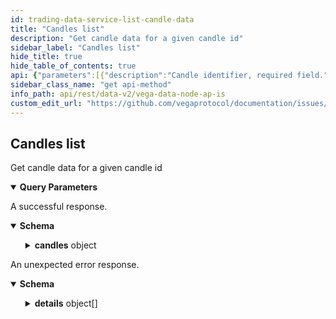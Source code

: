 ```yaml
---
id: trading-data-service-list-candle-data
title: "Candles list"
description: "Get candle data for a given candle id"
sidebar_label: "Candles list"
hide_title: true
hide_table_of_contents: true
api: {"parameters":[{"description":"Candle identifier, required field.","in":"query","name":"candleId","required":false,"schema":{"type":"string"}},{"description":"Timestamp to retrieve candles since, in nanoseconds since the epoch,\nrequired field - See [`VegaTimeResponse`](#api.VegaTimeResponse).`timestamp`.","in":"query","name":"fromTimestamp","required":false,"schema":{"format":"int64","type":"string"}},{"description":"Timestamp to retrieve candles since, in nanoseconds since the epoch,\nrequired field - See [`VegaTimeResponse`](#api.VegaTimeResponse).`timestamp`.","in":"query","name":"toTimestamp","required":false,"schema":{"format":"int64","type":"string"}},{"description":"Time interval for the candles, required field specified as a valid postgres interval.\n\n - INTERVAL_UNSPECIFIED: Default value, always invalid\n - INTERVAL_I1M: 1 minute.\n - INTERVAL_I5M: 5 minutes.\n - INTERVAL_I15M: 15 minutes.\n - INTERVAL_I1H: 1 hour.\n - INTERVAL_I6H: 6 hours.\n - INTERVAL_I1D: 1 day.","in":"query","name":"interval","required":false,"schema":{"default":"INTERVAL_UNSPECIFIED","enum":["INTERVAL_UNSPECIFIED","INTERVAL_I1M","INTERVAL_I5M","INTERVAL_I15M","INTERVAL_I1H","INTERVAL_I6H","INTERVAL_I1D"],"type":"string"}},{"in":"query","name":"pagination.first","required":false,"schema":{"format":"int32","type":"integer"}},{"in":"query","name":"pagination.after","required":false,"schema":{"type":"string"}},{"in":"query","name":"pagination.last","required":false,"schema":{"format":"int32","type":"integer"}},{"in":"query","name":"pagination.before","required":false,"schema":{"type":"string"}},{"description":"Newest records first, older records last, default is true.","in":"query","name":"pagination.newestFirst","required":false,"schema":{"type":"boolean"}}],"responses":{"200":{"content":{"application/json":{"schema":{"properties":{"candles":{"title":"A list of 0 or more candles","properties":{"edges":{"items":{"properties":{"cursor":{"type":"string"},"node":{"properties":{"close":{"title":"Closing trade price","type":"string"},"high":{"title":"Highest price for trading during the candle interval","type":"string"},"lastUpdate":{"format":"int64","title":"Timestamp for the point in time when the candle was last updated, in nanoseconds since the epoch\n- See [`VegaTimeResponse`](#api.VegaTimeResponse).`timestamp`","type":"string"},"low":{"title":"Lowest price for trading during the candle interval","type":"string"},"open":{"title":"Open trade price","type":"string"},"start":{"format":"int64","title":"Timestamp for the point in time when the candle was initially created/opened, in nanoseconds since the epoch\n- See [`VegaTimeResponse`](#api.VegaTimeResponse).`timestamp`","type":"string"},"volume":{"format":"uint64","title":"Total trading volume during the candle interval","type":"string"}},"title":"Represents the high, low, open, and closing prices for an interval of trading,\nreferred to commonly as a candlestick or candle","type":"object"}},"type":"object"},"type":"array"},"pageInfo":{"properties":{"endCursor":{"type":"string"},"hasNextPage":{"type":"boolean"},"hasPreviousPage":{"type":"boolean"},"startCursor":{"type":"string"}},"title":"Page information for cursor based pagination","type":"object"}},"type":"object"}},"title":"Response for list of candles for a market at an interval","type":"object"}}},"description":"A successful response."},"default":{"content":{"application/json":{"schema":{"properties":{"code":{"format":"int32","type":"integer"},"details":{"items":{"additionalProperties":{},"properties":{"@type":{"type":"string"}},"type":"object"},"type":"array"},"message":{"type":"string"}},"type":"object"}}},"description":"An unexpected error response."}},"tags":["TradingDataService"],"description":"Get candle data for a given candle id","operationId":"TradingDataService_ListCandleData","method":"get","path":"/api/v2/candle","servers":[{"url":"https://api.n06.testnet.vega.xyz","description":"n06 (data node)"},{"url":"https://api.n07.testnet.vega.xyz","description":"n07 (data node)"},{"url":"https://api.n08.testnet.vega.xyz","description":"n08 (data node)"},{"url":"https://api.n10.testnet.vega.xyz","description":"n10 (data node)"},{"url":"https://api.n11.testnet.vega.xyz","description":"n11 (data node)"},{"url":"https://api.n12.testnet.vega.xyz","description":"n12 (data node)"}],"info":{"title":"Vega data node APIs","version":"v0.64.0"},"postman":{"name":"Candles list","description":{"content":"Get candle data for a given candle id","type":"text/plain"},"url":{"path":["api","v2","candle"],"host":["{{baseUrl}}"],"query":[{"disabled":false,"description":{"content":"Candle identifier, required field.","type":"text/plain"},"key":"candleId","value":""},{"disabled":false,"description":{"content":"Timestamp to retrieve candles since, in nanoseconds since the epoch,\nrequired field - See [`VegaTimeResponse`](#api.VegaTimeResponse).`timestamp`.","type":"text/plain"},"key":"fromTimestamp","value":""},{"disabled":false,"description":{"content":"Timestamp to retrieve candles since, in nanoseconds since the epoch,\nrequired field - See [`VegaTimeResponse`](#api.VegaTimeResponse).`timestamp`.","type":"text/plain"},"key":"toTimestamp","value":""},{"disabled":false,"description":{"content":"Time interval for the candles, required field specified as a valid postgres interval.\n\n - INTERVAL_UNSPECIFIED: Default value, always invalid\n - INTERVAL_I1M: 1 minute.\n - INTERVAL_I5M: 5 minutes.\n - INTERVAL_I15M: 15 minutes.\n - INTERVAL_I1H: 1 hour.\n - INTERVAL_I6H: 6 hours.\n - INTERVAL_I1D: 1 day.","type":"text/plain"},"key":"interval","value":""},{"disabled":false,"key":"pagination.first","value":""},{"disabled":false,"key":"pagination.after","value":""},{"disabled":false,"key":"pagination.last","value":""},{"disabled":false,"key":"pagination.before","value":""},{"disabled":false,"description":{"content":"Newest records first, older records last, default is true.","type":"text/plain"},"key":"pagination.newestFirst","value":""}],"variable":[]},"header":[{"key":"Accept","value":"application/json"}],"method":"GET"}}
sidebar_class_name: "get api-method"
info_path: api/rest/data-v2/vega-data-node-ap-is
custom_edit_url: "https://github.com/vegaprotocol/documentation/issues/new?labels=documentation&title=[Documentation] Requesting changes to 'Candles list' (trading-data-service-list-candle-data)"
---
```



## Candles list



Get candle data for a given candle id

<details style={{"marginBottom":"1rem"}} data-collapsed={false} open={true}><summary style={{}}><strong>Query Parameters</strong></summary><div><ul><ParamsItem className={"paramsItem"} param={{"description":"Candle identifier, required field.","in":"query","name":"candleId","required":false,"schema":{"type":"string"}}}></ParamsItem><ParamsItem className={"paramsItem"} param={{"description":"Timestamp to retrieve candles since, in nanoseconds since the epoch,\nrequired field - See [`VegaTimeResponse`](#api.VegaTimeResponse).`timestamp`.","in":"query","name":"fromTimestamp","required":false,"schema":{"format":"int64","type":"string"}}}></ParamsItem><ParamsItem className={"paramsItem"} param={{"description":"Timestamp to retrieve candles since, in nanoseconds since the epoch,\nrequired field - See [`VegaTimeResponse`](#api.VegaTimeResponse).`timestamp`.","in":"query","name":"toTimestamp","required":false,"schema":{"format":"int64","type":"string"}}}></ParamsItem><ParamsItem className={"paramsItem"} param={{"description":"Time interval for the candles, required field specified as a valid postgres interval.\n\n - INTERVAL_UNSPECIFIED: Default value, always invalid\n - INTERVAL_I1M: 1 minute.\n - INTERVAL_I5M: 5 minutes.\n - INTERVAL_I15M: 15 minutes.\n - INTERVAL_I1H: 1 hour.\n - INTERVAL_I6H: 6 hours.\n - INTERVAL_I1D: 1 day.","in":"query","name":"interval","required":false,"schema":{"default":"INTERVAL_UNSPECIFIED","enum":["INTERVAL_UNSPECIFIED","INTERVAL_I1M","INTERVAL_I5M","INTERVAL_I15M","INTERVAL_I1H","INTERVAL_I6H","INTERVAL_I1D"],"type":"string"}}}></ParamsItem><ParamsItem className={"paramsItem"} param={{"in":"query","name":"pagination.first","required":false,"schema":{"format":"int32","type":"integer"}}}></ParamsItem><ParamsItem className={"paramsItem"} param={{"in":"query","name":"pagination.after","required":false,"schema":{"type":"string"}}}></ParamsItem><ParamsItem className={"paramsItem"} param={{"in":"query","name":"pagination.last","required":false,"schema":{"format":"int32","type":"integer"}}}></ParamsItem><ParamsItem className={"paramsItem"} param={{"in":"query","name":"pagination.before","required":false,"schema":{"type":"string"}}}></ParamsItem><ParamsItem className={"paramsItem"} param={{"description":"Newest records first, older records last, default is true.","in":"query","name":"pagination.newestFirst","required":false,"schema":{"type":"boolean"}}}></ParamsItem></ul></div></details><div><ApiTabs><TabItem label={"200"} value={"200"}><div>

A successful response.

</div><div><MimeTabs schemaType={"response"}><TabItem label={"application/json"} value={"application/json"}><SchemaTabs groupId={"schema-tabs"}><TabItem label={"Schema"} value={"Schema"}><details style={{}} data-collapsed={false} open={true}><summary style={{"textAlign":"left"}}><strong>Schema</strong></summary><div style={{"textAlign":"left","marginLeft":"1rem"}}></div><ul style={{"marginLeft":"1rem"}}><SchemaItem collapsible={true} className={"schemaItem"}><details style={{}}><summary style={{}}><strong>candles</strong><span style={{"opacity":"0.6"}}> object</span></summary><div style={{"marginLeft":"1rem"}}><SchemaItem collapsible={true} className={"schemaItem"}><details style={{}}><summary style={{}}><strong>edges</strong><span style={{"opacity":"0.6"}}> object[]</span></summary><div style={{"marginLeft":"1rem"}}><SchemaItem collapsible={false} name={"cursor"} required={false} schemaDescription={undefined} schemaName={"string"} qualifierMessage={undefined} defaultValue={undefined}></SchemaItem><SchemaItem collapsible={true} className={"schemaItem"}><details style={{}}><summary style={{}}><strong>node</strong><span style={{"opacity":"0.6"}}> object</span></summary><div style={{"marginLeft":"1rem"}}><SchemaItem collapsible={false} name={"close"} required={false} schemaDescription={undefined} schemaName={"Closing trade price"} qualifierMessage={undefined} defaultValue={undefined}></SchemaItem><SchemaItem collapsible={false} name={"high"} required={false} schemaDescription={undefined} schemaName={"Highest price for trading during the candle interval"} qualifierMessage={undefined} defaultValue={undefined}></SchemaItem><SchemaItem collapsible={false} name={"lastUpdate"} required={false} schemaDescription={undefined} schemaName={"int64"} qualifierMessage={undefined} defaultValue={undefined}></SchemaItem><SchemaItem collapsible={false} name={"low"} required={false} schemaDescription={undefined} schemaName={"Lowest price for trading during the candle interval"} qualifierMessage={undefined} defaultValue={undefined}></SchemaItem><SchemaItem collapsible={false} name={"open"} required={false} schemaDescription={undefined} schemaName={"Open trade price"} qualifierMessage={undefined} defaultValue={undefined}></SchemaItem><SchemaItem collapsible={false} name={"start"} required={false} schemaDescription={undefined} schemaName={"int64"} qualifierMessage={undefined} defaultValue={undefined}></SchemaItem><SchemaItem collapsible={false} name={"volume"} required={false} schemaDescription={undefined} schemaName={"uint64"} qualifierMessage={undefined} defaultValue={undefined}></SchemaItem></div></details></SchemaItem></div></details></SchemaItem><SchemaItem collapsible={true} className={"schemaItem"}><details style={{}}><summary style={{}}><strong>pageInfo</strong><span style={{"opacity":"0.6"}}> object</span></summary><div style={{"marginLeft":"1rem"}}><SchemaItem collapsible={false} name={"endCursor"} required={false} schemaDescription={undefined} schemaName={"string"} qualifierMessage={undefined} defaultValue={undefined}></SchemaItem><SchemaItem collapsible={false} name={"hasNextPage"} required={false} schemaDescription={undefined} schemaName={"boolean"} qualifierMessage={undefined} defaultValue={undefined}></SchemaItem><SchemaItem collapsible={false} name={"hasPreviousPage"} required={false} schemaDescription={undefined} schemaName={"boolean"} qualifierMessage={undefined} defaultValue={undefined}></SchemaItem><SchemaItem collapsible={false} name={"startCursor"} required={false} schemaDescription={undefined} schemaName={"string"} qualifierMessage={undefined} defaultValue={undefined}></SchemaItem></div></details></SchemaItem></div></details></SchemaItem></ul></details></TabItem><TabItem label={"Example (from schema)"} value={"Example (from schema)"}><ResponseSamples responseExample={"{\n  \"candles\": {\n    \"edges\": [\n      {\n        \"cursor\": \"string\",\n        \"node\": {\n          \"close\": \"string\",\n          \"high\": \"string\",\n          \"lastUpdate\": \"string\",\n          \"low\": \"string\",\n          \"open\": \"string\",\n          \"start\": \"string\",\n          \"volume\": \"string\"\n        }\n      }\n    ],\n    \"pageInfo\": {\n      \"endCursor\": \"string\",\n      \"hasNextPage\": true,\n      \"hasPreviousPage\": true,\n      \"startCursor\": \"string\"\n    }\n  }\n}"} language={"json"}></ResponseSamples></TabItem></SchemaTabs></TabItem></MimeTabs></div></TabItem><TabItem label={"default"} value={"default"}><div>

An unexpected error response.

</div><div><MimeTabs schemaType={"response"}><TabItem label={"application/json"} value={"application/json"}><SchemaTabs groupId={"schema-tabs"}><TabItem label={"Schema"} value={"Schema"}><details style={{}} data-collapsed={false} open={true}><summary style={{"textAlign":"left"}}><strong>Schema</strong></summary><div style={{"textAlign":"left","marginLeft":"1rem"}}></div><ul style={{"marginLeft":"1rem"}}><SchemaItem collapsible={false} name={"code"} required={false} schemaDescription={undefined} schemaName={"int32"} qualifierMessage={undefined} defaultValue={undefined}></SchemaItem><SchemaItem collapsible={true} className={"schemaItem"}><details style={{}}><summary style={{}}><strong>details</strong><span style={{"opacity":"0.6"}}> object[]</span></summary><div style={{"marginLeft":"1rem"}}><SchemaItem collapsible={false} name={"@type"} required={false} schemaDescription={undefined} schemaName={"string"} qualifierMessage={undefined} defaultValue={undefined}></SchemaItem></div></details></SchemaItem><SchemaItem collapsible={false} name={"message"} required={false} schemaDescription={undefined} schemaName={"string"} qualifierMessage={undefined} defaultValue={undefined}></SchemaItem></ul></details></TabItem><TabItem label={"Example (from schema)"} value={"Example (from schema)"}><ResponseSamples responseExample={"{\n  \"code\": 0,\n  \"details\": [\n    {\n      \"@type\": \"string\"\n    }\n  ],\n  \"message\": \"string\"\n}"} language={"json"}></ResponseSamples></TabItem></SchemaTabs></TabItem></MimeTabs></div></TabItem></ApiTabs></div>
